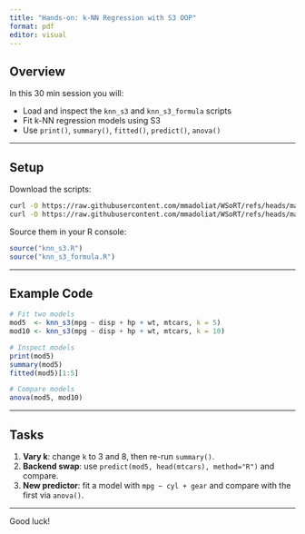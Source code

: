 ```yaml
---
title: "Hands-on: k-NN Regression with S3 OOP"
format: pdf
editor: visual
---
```


## Overview

In this 30 min session you will:

-   Load and inspect the `knn_s3` and `knn_s3_formula` scripts
-   Fit k-NN regression models using S3
-   Use `print()`, `summary()`, `fitted()`, `predict()`, `anova()`

------------------------------------------------------------------------

## Setup

Download the scripts:

``` .bash
curl -O https://raw.githubusercontent.com/mmadoliat/WSoRT/refs/heads/main/R/knn_s3.R
curl -O https://raw.githubusercontent.com/mmadoliat/WSoRT/refs/heads/main/R/knn_s3_formula.R
```

Source them in your R console:

``` .r
source("knn_s3.R")
source("knn_s3_formula.R")
```

------------------------------------------------------------------------

## Example Code

``` .r
# Fit two models
mod5  <- knn_s3(mpg ~ disp + hp + wt, mtcars, k = 5)
mod10 <- knn_s3(mpg ~ disp + hp + wt, mtcars, k = 10)

# Inspect models
print(mod5)
summary(mod5)
fitted(mod5)[1:5]

# Compare models
anova(mod5, mod10)
```

------------------------------------------------------------------------

## Tasks

1.  **Vary k**: change `k` to 3 and 8, then re-run `summary()`.
2.  **Backend swap**: use `predict(mod5, head(mtcars), method="R")` and compare.
3.  **New predictor**: fit a model with `mpg ~ cyl + gear` and compare with the first via `anova()`.

------------------------------------------------------------------------

Good luck!
